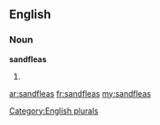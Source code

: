 ==English==

===Noun===
'''sandfleas'''

# {{plural of|[[sandflea]]}}

[[Category:English plurals]]

[[ar:sandfleas]]
[[fr:sandfleas]]
[[my:sandfleas]]